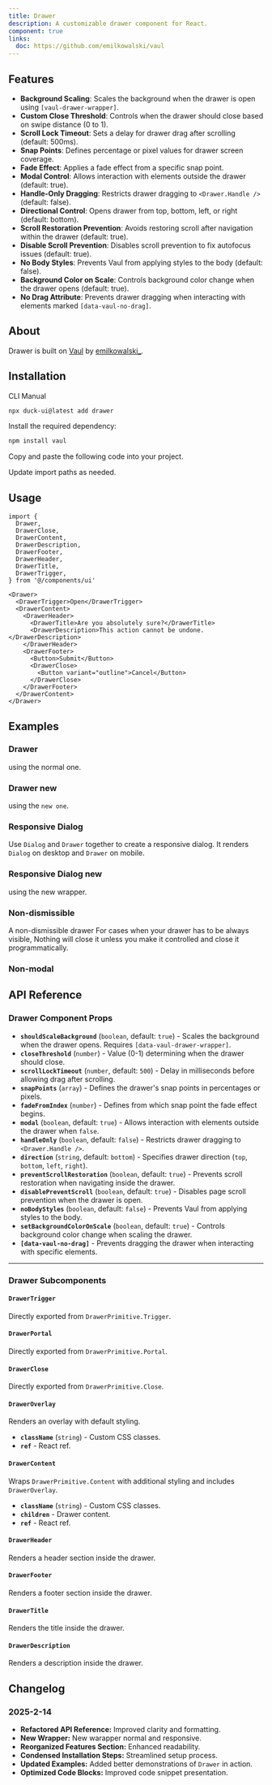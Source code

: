 ```yaml
---
title: Drawer
description: A customizable drawer component for React.
component: true
links:
  doc: https://github.com/emilkowalski/vaul
---
```


<ComponentPreview name="drawer-main" />

## Features

- **Background Scaling**: Scales the background when the drawer is open using `[vaul-drawer-wrapper]`.
- **Custom Close Threshold**: Controls when the drawer should close based on swipe distance (0 to 1).
- **Scroll Lock Timeout**: Sets a delay for drawer drag after scrolling (default: 500ms).
- **Snap Points**: Defines percentage or pixel values for drawer screen coverage.
- **Fade Effect**: Applies a fade effect from a specific snap point.
- **Modal Control**: Allows interaction with elements outside the drawer (default: true).
- **Handle-Only Dragging**: Restricts drawer dragging to `<Drawer.Handle />` (default: false).
- **Directional Control**: Opens drawer from top, bottom, left, or right (default: bottom).
- **Scroll Restoration Prevention**: Avoids restoring scroll after navigation within the drawer (default: true).
- **Disable Scroll Prevention**: Disables scroll prevention to fix autofocus issues (default: true).
- **No Body Styles**: Prevents Vaul from applying styles to the body (default: false).
- **Background Color on Scale**: Controls background color change when the drawer opens (default: true).
- **No Drag Attribute**: Prevents drawer dragging when interacting with elements marked `[data-vaul-no-drag]`.

## About

Drawer is built on [Vaul](https://github.com/emilkowalski/vaul) by [emilkowalski\_](https://twitter.com/emilkowalski_).

## Installation

<Tabs defaultValue="cli">

<TabsList>
  <TabsTrigger value="cli">CLI</TabsTrigger>
  <TabsTrigger value="manual">Manual</TabsTrigger>
</TabsList>
<TabsContent value="cli">

```bash
npx duck-ui@latest add drawer
```

</TabsContent>
<TabsContent value="manual">

<Steps>

<Step>Install the required dependency:</Step>

```bash
npm install vaul
```

<Step>Copy and paste the following code into your project.</Step>

<ComponentSource name="drawer" />

<Step>Update import paths as needed.</Step>

</Steps>

</TabsContent>

</Tabs>

## Usage

```tsx showLineNumbers
import {
  Drawer,
  DrawerClose,
  DrawerContent,
  DrawerDescription,
  DrawerFooter,
  DrawerHeader,
  DrawerTitle,
  DrawerTrigger,
} from '@/components/ui'
```

```tsx showLineNumbers
<Drawer>
  <DrawerTrigger>Open</DrawerTrigger>
  <DrawerContent>
    <DrawerHeader>
      <DrawerTitle>Are you absolutely sure?</DrawerTitle>
      <DrawerDescription>This action cannot be undone.</DrawerDescription>
    </DrawerHeader>
    <DrawerFooter>
      <Button>Submit</Button>
      <DrawerClose>
        <Button variant="outline">Cancel</Button>
      </DrawerClose>
    </DrawerFooter>
  </DrawerContent>
</Drawer>
```

## Examples

### Drawer

using the normal one.

<ComponentPreview name="drawer-2" />

### Drawer new

using the `new one`.

<ComponentPreview name="drawer-3" />

### Responsive Dialog

Use `Dialog` and `Drawer` together to create a responsive dialog. It renders `Dialog` on desktop and `Drawer` on mobile.

<ComponentPreview name="drawer-4" />

### Responsive Dialog new

using the new wrapper.

<ComponentPreview name="drawer-5" />

### Non-dismissible

A non-dismissible drawer For cases when your drawer has to be always visible, Nothing will close it unless you make it controlled and close it programmatically.

<ComponentPreview name="drawer-6" />

### Non-modal

<ComponentPreview name="drawer-7" />

## API Reference

### Drawer Component Props

- **`shouldScaleBackground`** (`boolean`, default: `true`) - Scales the background when the drawer opens. Requires `[data-vaul-drawer-wrapper]`.
- **`closeThreshold`** (`number`) - Value (0-1) determining when the drawer should close.
- **`scrollLockTimeout`** (`number`, default: `500`) - Delay in milliseconds before allowing drag after scrolling.
- **`snapPoints`** (`array`) - Defines the drawer's snap points in percentages or pixels.
- **`fadeFromIndex`** (`number`) - Defines from which snap point the fade effect begins.
- **`modal`** (`boolean`, default: `true`) - Allows interaction with elements outside the drawer when `false`.
- **`handleOnly`** (`boolean`, default: `false`) - Restricts drawer dragging to `<Drawer.Handle />`.
- **`direction`** (`string`, default: `bottom`) - Specifies drawer direction (`top`, `bottom`, `left`, `right`).
- **`preventScrollRestoration`** (`boolean`, default: `true`) - Prevents scroll restoration when navigating inside the drawer.
- **`disablePreventScroll`** (`boolean`, default: `true`) - Disables page scroll prevention when the drawer is open.
- **`noBodyStyles`** (`boolean`, default: `false`) - Prevents Vaul from applying styles to the body.
- **`setBackgroundColorOnScale`** (`boolean`, default: `true`) - Controls background color change when scaling the drawer.
- **`[data-vaul-no-drag]`** - Prevents dragging the drawer when interacting with specific elements.

---

### Drawer Subcomponents

#### `DrawerTrigger`
Directly exported from `DrawerPrimitive.Trigger`.

#### `DrawerPortal`
Directly exported from `DrawerPrimitive.Portal`.

#### `DrawerClose`
Directly exported from `DrawerPrimitive.Close`.

#### `DrawerOverlay`
Renders an overlay with default styling.

- **`className`** (`string`) - Custom CSS classes.
- **`ref`** - React ref.

#### `DrawerContent`
Wraps `DrawerPrimitive.Content` with additional styling and includes `DrawerOverlay`.

- **`className`** (`string`) - Custom CSS classes.
- **`children`** - Drawer content.
- **`ref`** - React ref.

#### `DrawerHeader`
Renders a header section inside the drawer.

#### `DrawerFooter`
Renders a footer section inside the drawer.

#### `DrawerTitle`
Renders the title inside the drawer.

#### `DrawerDescription`
Renders a description inside the drawer.

## Changelog

### 2025-2-14

- **Refactored API Reference:** Improved clarity and formatting.
- **New Wrapper:** New warapper normal and responsive.
- **Reorganized Features Section:** Enhanced readability.
- **Condensed Installation Steps:** Streamlined setup process.
- **Updated Examples:** Added better demonstrations of `Drawer` in action.
- **Optimized Code Blocks:** Improved code snippet presentation.

